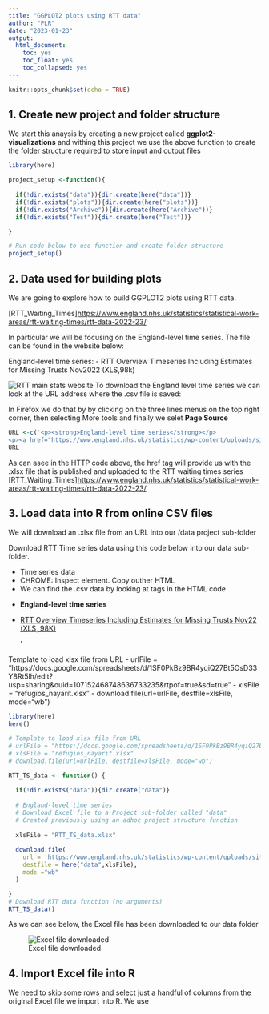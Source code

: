 ```yaml
---
title: "GGPLOT2 plots using RTT data"
author: "PLR"
date: "2023-01-23"
output: 
  html_document:
    toc: yes
    toc_float: yes
    toc_collapsed: yes
---
```


```r
knitr::opts_chunk$set(echo = TRUE)
```

## 1. Create new project and folder structure 

We start this anaysis by creating a new project called **ggplot2-visualizations** and withing this project we use the above function to create the folder structure required to store input and output files

```r
library(here)

project_setup <-function(){
  
  if(!dir.exists("data")){dir.create(here("data"))}
  if(!dir.exists("plots")){dir.create(here("plots"))}
  if(!dir.exists("Archive")){dir.create(here("Archive"))}
  if(!dir.exists("Test")){dir.create(here("Test"))}

} 

# Run code below to use function and create folder structure
project_setup()
```


## 2. Data used for building plots

We are going to explore how to build GGPLOT2 plots using RTT data.

[RTT_Waiting_Times]<https://www.england.nhs.uk/statistics/statistical-work-areas/rtt-waiting-times/rtt-data-2022-23/>

In particular we will be focusing on the England-level time series. The file can be found in the website below:

England-level time series: 
- RTT Overview Timeseries Including Estimates for Missing Trusts Nov2022 (XLS,98k)

![RTT main stats website](C:/R_WDP/ggplot2-visualizations/plots/RTT data website.png)
To download the England level time series we can look at the URL address where the .csv file is saved: 

In Firefox we do that by by clicking on the three lines menus on the top right corner, then selecting More tools and finally we selet  **Page Source**

```r
URL <-c('<p><strong>England-level time series</strong></p>
<p><a href="https://www.england.nhs.uk/statistics/wp-content/uploads/sites/2/2023/01/RTT-Overview-Timeseries-Including-Estimates-for-Missing-Trusts-Nov22-XLS-98K-63230.xlsx">RTT Overview Timeseries Including Estimates for Missing Trusts Nov22 (XLS, 98K)</a></p>')
URL
```
As can asee in the HTTP code above, the href tag will provide us with the .xlsx file that is published and uploaded to the RTT waiting times series [RTT_Waiting_Times]<https://www.england.nhs.uk/statistics/statistical-work-areas/rtt-waiting-times/rtt-data-2022-23/>


## 3. Load data into R from online CSV files

We will download an .xlsx file from an URL into our /data project sub-folder

Download RTT Time series data using this code below into our data sub-folder.

- Time series data
- CHROME: Inspect element. Copy outher HTML
- We can find the .csv data by looking at <href> tags in the HTML code
- <p><strong>England-level time series</strong></p>
- <p><a href="https://www.england.nhs.uk/statistics/wp-content/uploads/sites/2/2023/01/RTT-Overview-Timeseries-Including-Estimates-for-Missing-Trusts-Nov22-XLS-98K-63230.xlsx">RTT Overview Timeseries Including Estimates for Missing Trusts Nov22 (XLS, 98K)</a></p>'

Template to load xlsx file from URL
- urlFile = "https://docs.google.com/spreadsheets/d/1SF0PkBz9BR4yqiQ27Bt5OsD33Y8Rt5lh/edit?usp=sharing&ouid=107152468748636733235&rtpof=true&sd=true"
- xlsFile = "refugios_nayarit.xlsx"
- download.file(url=urlFile, destfile=xlsFile, mode="wb")


```r
library(here)
here()
```

```r
# Template to load xlsx file from URL
# urlFile = "https://docs.google.com/spreadsheets/d/1SF0PkBz9BR4yqiQ27Bt5OsD33Y8Rt5lh/edit?usp=sharing&ouid=107152468748636733235&rtpof=true&sd=true"
# xlsFile = "refugios_nayarit.xlsx"
# download.file(url=urlFile, destfile=xlsFile, mode="wb")

RTT_TS_data <- function() {
  
  if(!dir.exists("data")){dir.create("data")}
  
  # England-level time series
  # Download Excel file to a Project sub-folder called "data"
  # Created previously using an adhoc project structure function
  
  xlsFile = "RTT_TS_data.xlsx"
  
  download.file(
    url = 'https://www.england.nhs.uk/statistics/wp-content/uploads/sites/2/2023/01/RTT-Overview-Timeseries-Including-Estimates-for-Missing-Trusts-Nov22-XLS-98K-63230.xlsx',
    destfile = here("data",xlsFile),
    mode ="wb"
  )

}
# Download RTT data function (no arguments)
RTT_TS_data()
```

As we can see below, the Excel file has been downloaded to our data folder

![Excel file downloaded](C:/R_WDP/ggplot2-visualizations/plots/Download XLSX from URL.png)

## 4. Import Excel file into R 

We need to skip some rows and select just a handful of columns from the original Excel file we import into R. We use 
